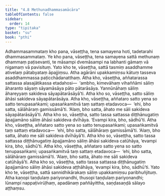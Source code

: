 ```yaml
---
title: "4.8 Methunadhammasamācāra"
tableOfContents: false
sidebar:
  order: 14
type: "tipitaka"
basket: "su"
book: "pthi"
---
```



<DynamicBreadcrumb />

<Division number="127" book="pthi" bookNo="8" page="74">

<Paragraph number="264" book="pthi">
Adhammasammataṃ kho pana, vāseṭṭha, tena samayena hoti, tadetarahi dhammasammataṃ. Ye kho pana, vāseṭṭha, tena samayena sattā methunaṃ dhammaṃ paṭisevanti, te māsampi dvemāsampi na labhanti gāmaṃ vā nigamaṃ vā pavisituṃ. Yato kho te, vāseṭṭha, sattā tasmiṃ asaddhamme ativelaṃ pātabyataṃ āpajjiṃsu. Atha agārāni upakkamiṃsu kātuṃ tasseva asaddhammassa paṭicchādanatthaṃ. Atha kho, vāseṭṭha, aññatarassa sattassa alasajātikassa etadahosi—  ‘ambho, kimevāhaṃ vihaññāmi sāliṃ āharanto sāyaṃ sāyamāsāya pāto pātarāsāya. Yannūnāhaṃ sāliṃ āhareyyaṃ sakideva sāyapātarāsāyā’ti.
</Paragraph>

<Paragraph number="265" book="pthi">
Atha kho so, vāseṭṭha, satto sāliṃ āhāsi sakideva sāyapātarāsāya. Atha kho, vāseṭṭha, aññataro satto yena so satto tenupasaṅkami; upasaṅkamitvā taṃ sattaṃ etadavoca—  ‘ehi, bho satta, sālāhāraṃ gamissāmā’ti. ‘Alaṃ, bho satta, āhato me sāli sakideva sāyapātarāsāyā’ti. Atha kho so, vāseṭṭha, satto tassa sattassa diṭṭhānugatiṃ āpajjamāno sāliṃ āhāsi sakideva dvīhāya. ‘Evampi kira, bho, sādhū’ti.
</Paragraph>

<Paragraph number="266" book="pthi">
Atha kho, vāseṭṭha, aññataro satto yena so satto tenupasaṅkami; upasaṅkamitvā taṃ sattaṃ etadavoca—  ‘ehi, bho satta, sālāhāraṃ gamissāmā’ti. ‘Alaṃ, bho satta, āhato me sāli sakideva dvīhāyā’ti. Atha kho so, vāseṭṭha, satto tassa sattassa diṭṭhānugatiṃ āpajjamāno sāliṃ āhāsi sakideva catūhāya, ‘evampi kira, bho, sādhū’ti.
</Paragraph>

<Paragraph number="267" book="pthi">
Atha kho, vāseṭṭha, aññataro satto yena so satto tenupasaṅkami; upasaṅkamitvā taṃ sattaṃ etadavoca—  ‘ehi, bho satta, sālāhāraṃ gamissāmā’ti. ‘Alaṃ, bho satta, āhato me sāli sakideva catūhāyā’ti. Atha kho so, vāseṭṭha, satto tassa sattassa diṭṭhānugatiṃ āpajjamāno sāliṃ āhāsi sakideva aṭṭhāhāya, ‘evampi kira, bho, sādhū’ti.
</Paragraph>

<Paragraph number="268" book="pthi">
Yato kho te, vāseṭṭha, sattā sannidhikārakaṃ sāliṃ upakkamiṃsu paribhuñjituṃ. Atha kaṇopi taṇḍulaṃ pariyonandhi, thusopi taṇḍulaṃ pariyonandhi; lūnampi nappaṭivirūḷhaṃ, apadānaṃ paññāyittha, saṇḍasaṇḍā sālayo aṭṭhaṃsu.
</Paragraph>
</Division>